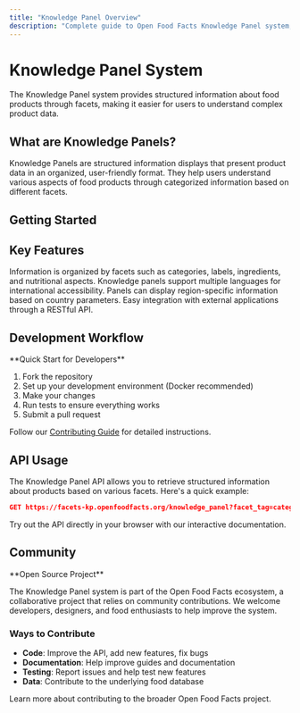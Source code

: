 ```yaml
---
title: "Knowledge Panel Overview"
description: "Complete guide to Open Food Facts Knowledge Panel system, including facets, API usage, development setup, and contribution guidelines."
---
```



# Knowledge Panel System

<Callout type="info">
The Knowledge Panel system provides structured information about food products through facets, making it easier for users to understand complex product data.
</Callout>

## What are Knowledge Panels?

Knowledge Panels are structured information displays that present product data in an organized, user-friendly format. They help users understand various aspects of food products through categorized information based on different facets.

## Getting Started

<Cards>
<Card title="API Reference" href="./references/API references.mdx" description="Learn how to use the Knowledge Panel API" />
<Card title="Project Setup" href="./how-to-guides/Project-setup-locally.mdx" description="Set up the project locally for development" />
<Card title="Contributing" href="./how-to-guides/CONTRIBUTING.mdx" description="Learn how to contribute to the project" />
<Card title="Testing" href="./how-to-guides/Testing.mdx" description="Test your changes before submission" />
</Cards>

## Key Features

<Steps>
<Step title="Facet-Based Organization">
Information is organized by facets such as categories, labels, ingredients, and nutritional aspects.
</Step>
<Step title="Multi-Language Support">
Knowledge panels support multiple languages for international accessibility.
</Step>
<Step title="Country-Specific Data">
Panels can display region-specific information based on country parameters.
</Step>
<Step title="API Integration">
Easy integration with external applications through a RESTful API.
</Step>
</Steps>

## Development Workflow

<Callout type="tip">
**Quick Start for Developers**

1. Fork the repository
2. Set up your development environment (Docker recommended)
3. Make your changes
4. Run tests to ensure everything works
5. Submit a pull request

Follow our [Contributing Guide](./how-to-guides/CONTRIBUTING.mdx) for detailed instructions.
</Callout>

## API Usage

The Knowledge Panel API allows you to retrieve structured information about products based on various facets. Here's a quick example:

```json title="Example API Request"
GET https://facets-kp.openfoodfacts.org/knowledge_panel?facet_tag=category&value_tag=yogurts&lang_code=en&country=us
```

<Card title="Interactive API Documentation" href="https://facets-kp.openfoodfacts.org/docs">
Try out the API directly in your browser with our interactive documentation.
</Card>

## Community

<Callout>
**Open Source Project**

The Knowledge Panel system is part of the Open Food Facts ecosystem, a collaborative project that relies on community contributions. We welcome developers, designers, and food enthusiasts to help improve the system.
</Callout>

### Ways to Contribute

- **Code**: Improve the API, add new features, fix bugs
- **Documentation**: Help improve guides and documentation
- **Testing**: Report issues and help test new features
- **Data**: Contribute to the underlying food database

<Card title="Open Food Facts Community" href="https://world.openfoodfacts.org/contribute">
Learn more about contributing to the broader Open Food Facts project.
</Card>
